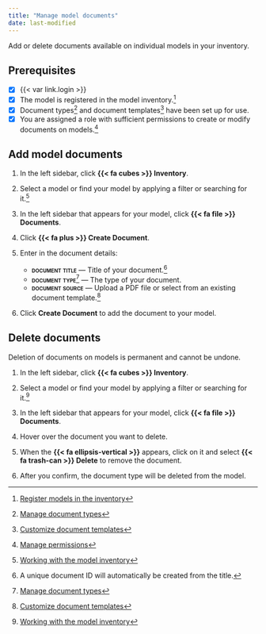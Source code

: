 ```yaml
---
title: "Manage model documents"
date: last-modified
---
```


Add or delete documents available on individual models in your inventory.

::: {.attn}

## Prerequisites

- [x] {{< var link.login >}}
- [x] The model is registered in the model inventory.[^1]
- [x] Document types[^2] and document templates[^3] have been set up for use.
- [x] You are assigned a role with sufficient permissions to create or modify documents on models.[^4] 

:::

## Add model documents

1. In the left sidebar, click **{{< fa cubes >}} Inventory**.

2. Select a model or find your model by applying a filter or searching for it.[^5]

3. In the left sidebar that appears for your model, click **{{< fa file >}} Documents**.

4. Click **{{< fa plus >}} Create Document**.

5. Enter in the document details: 

    - **[document title]{.smallcaps}** — Title of your document.[^6]
    - **[document type]{.smallcaps}**[^7] — The type of your document.
    - **[document source]{.smallcaps}** — Upload a PDF file or select from an existing document template.[^8]

6. Click **Create Document** to add the document to your model.

## Delete documents

::: {.callout-important}
Deletion of documents on models is permanent and cannot be undone.
:::

1. In the left sidebar, click **{{< fa cubes >}} Inventory**.

2. Select a model or find your model by applying a filter or searching for it.[^9]

3. In the left sidebar that appears for your model, click **{{< fa file >}} Documents**.

4. Hover over the document you want to delete.

5. When the **{{< fa ellipsis-vertical >}}** appears, click on it and select [**{{< fa trash-can >}} Delete**]{.red} to remove the document.

6. After you confirm, the document type will be deleted from the model.


<!-- FOOTNOTES -->

[^1]: [Register models in the inventory](/guide/model-inventory/register-models-in-inventory.qmd)

[^2]: [Manage document types](manage-document-types.qmd)

[^3]: [Customize document templates](customize-document-templates.qmd)

[^4]: [Manage permissions](/guide/configuration/manage-permissions.qmd)

[^5]: [Working with the model inventory](/guide/model-inventory/working-with-model-inventory.qmd#search-filter-and-sort-models)

[^6]: A unique document ID will automatically be created from the title.

[^7]: [Manage document types](manage-document-types.qmd)

[^8]: [Customize document templates](customize-document-templates.qmd)

[^9]: [Working with the model inventory](/guide/model-inventory/working-with-model-inventory.qmd#search-filter-and-sort-models)




